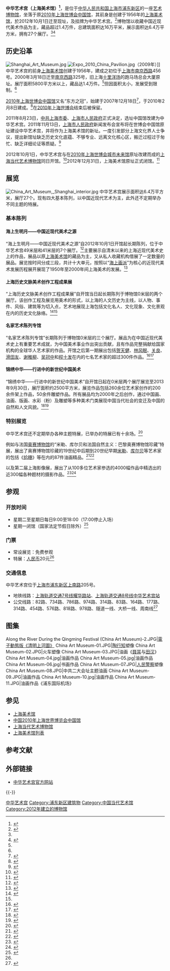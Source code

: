 {{Infobox Museum
 |名称    = 中华艺术宫
 |其他名称= China Art Museum, Shanghai
 |logo = China_Art_Museum_Shanghai_Logo.jpg 
 |logosize =
 |logo_caption =中华艺术宫的标志
 |图像    = China Art Museum, Shanghai.jpg
 |图像大小= 280px
 |图像说明= 中华艺术宫外景
 | predecessor =[上海美术馆]]<br>（[[中国2010年上海世界博览会中国馆|2010年世博会中国馆]]）
 |map_type= China Shanghai
 |latitude=31.186
 |longitude=121.490
 |map_size= <!-- default 220-->
 |map_caption=中华艺术宫在上海市的位置
 |map_type_zh= <!-- 如map_caption留空，則地圖下顯示{{{name}}}在{{{map_type_zh}}}的位置-->
 |坐标    = {{Coord|31.186|N|121.490|E|type:landmark_region:CN|display=inline,title}}
 |成立时间= 2012年10月1日 |关闭时间=
 |地址    = {{flagicon|CHN}}[[上海市|上海市]][[浦东新区|浦东新区]][[周家渡街道|周家渡街道]][[上南路|上南路]]205号
 |类型    = [[艺术博物馆|艺术博物馆]]
 |馆藏规模= 1.4万件以上<ref name="open">{{cite web|url=http://sh.sina.com.cn/news/w/2012-08-31/075510005.html|title=中华艺术宫和上海当代艺术博物馆国庆免费开放|publisher=新浪网|date=2012年8月31日|accessdate=2013-09-19|archive-url=https://web.archive.org/web/20130921060639/http://sh.sina.com.cn/news/w/2012-08-31/075510005.html|archive-date=2013-09-21|dead-url=no}}</ref>
 |年参观人数= 
 |现任主管= 
 |现任馆长= [[施大畏|施大畏]]<ref>{{cite web|url=http://www.namoc.org/xwzx/xw/2013/201305/t20130521_248547.htm|title=中国美术馆建馆50周年藏品大展隆重开幕|publisher=中国美术馆|date=2013-05-21|accessdate=2013-09-19|archive-url=https://web.archive.org/web/20130921055644/http://www.namoc.org/xwzx/xw/2013/201305/t20130521_248547.htm|archive-date=2013-09-21|dead-url=no}}</ref>
 |公共交通= [[上海轨道交通7号线|上海轨道交通7号线]][[耀华路站|耀华路站]]<br>[[上海轨道交通8号线|上海轨道交通8号线]][[中华艺术宫站|中华艺术宫站]]
 |开放时间= 10:00 - 18:00（17:00停止入场，星期一闭馆，国家法定节假日除外）
 |官方网站= {{URL|http://www.artmuseumonline.org/}}
}}

'''中华艺术宫（上海美术馆）<ref>{{cite web |title=中华艺术宫（上海美术馆）公开招聘公告——上海市文化广播影视管理局 上海市文物局 |url=http://wgj.sh.gov.cn/node2/n2029/n2031/n2062/u1ai155483.html |website=上海市文化广播影视管理局 |accessdate=2018-08-06 |language=zh-CN |archive-url=https://web.archive.org/web/20180806085018/http://wgj.sh.gov.cn/node2/n2029/n2031/n2062/u1ai155483.html |archive-date=2018-08-06 |dead-url=no }}</ref>'''，是位于[[中华人民共和国|中华人民共和国]][[上海市|上海市]][[浦东新区|浦东新区]]的一座[[艺术|艺术]][[博物馆|博物馆]]，坐落于原[[中国2010年上海世界博览会中国馆|2010年上海世博会中国馆]]，其前身是创建于1956年的[[上海美术馆|上海美术馆]]，於2012年10月1日迁至现址，及挂牌为中华艺术宫。<ref name="history">{{cite web|url=http://www.artmuseumonline.org/lsyg.jhtml|title=历史沿革|publisher=中华艺术宫官方网站|access-date=2013-09-19|archive-url=https://web.archive.org/web/20130921053445/http://www.artmuseumonline.org/lsyg.jhtml|archive-date=2013-09-21|dead-url=yes}}</ref>博物馆以收藏中国近现代美术作品为主，藏品超过1.4万件，总建筑面积达16万平米，展示面积达6.4万平方米，拥有27个展厅。<ref name="open"/><ref>{{cite web|url=http://www.artmuseumonline.org/ysgjj.jhtml|title=走进艺术宫|publisher=中华艺术宫官方网站|access-date=2013-09-19|archive-url=https://web.archive.org/web/20130921055250/http://www.artmuseumonline.org/ysgjj.jhtml|archive-date=2013-09-21|dead-url=yes}}</ref>

==历史沿革==
{{Main|上海美术馆|中国2010年上海世界博览会中国馆}}

[[File:Shanghai_Art_Museum.jpg|thumb]]
[[File:Expo_2010_China_Pavilion.jpg|thumb]]（2009年）]]
中华艺术宫的前身[[上海美术馆|上海美术馆]]创建于1956年，建成之初位于[[上海市|上海市]][[南京西路|南京西路]]456号。2000年3月18日迁至[[南京西路|南京西路]]325号，旧上海[[十里洋场|十里洋场]]的跑马场总会大厦原址。展厅面积5800平方米以上，藏品达1.4万件。<ref name="history"/>但因面积太小，发展受到限制。<ref name="青年报"/>

[[中国2010年上海世界博览会中国馆|2010年上海世博会中国馆]]又名“东方之冠”，始建于2007年12月18日<ref>{{cite web|url=http://sh.eastday.com/qtmt/20071218/u1a384208.html|title=上海世博会中国馆今开工建设 韩正宣布开工|date=2007年12月18日|access-date=2013-09-19|archive-url=https://web.archive.org/web/20130921055241/http://sh.eastday.com/qtmt/20071218/u1a384208.html|archive-date=2013-09-21|dead-url=no}}</ref>，于2010年2月8日建成。<ref>{{cite web|url=http://news.xinhuanet.com/photo/2010-02/08/content_12952800.htm|title=上海世博会中国馆竣工|publisher=新华网|date=2010年2月8日|access-date=2013-09-19|archive-url=https://web.archive.org/web/20130921072236/http://news.xinhuanet.com/photo/2010-02/08/content_12952800.htm|archive-date=2013-09-21|dead-url=no}}</ref>在[[2010年上海世博会|2010年上海世博会]]结束后被保留。

2011年8月23日，[[中共上海市委|中共上海市委]]、[[上海市人民政府|上海市人民政府]]正式决定，选址中国馆改建为中华艺术宫。2011年11月13日，[[上海市人民政府|上海市人民政府]]新闻发布会宣布将在世博会中国馆原址建设中华艺术宫，并将作为上海美术馆的新址。一度引发部分上海文化界人士争议，提出新馆址缺乏历史文化底蕴、不够专业、远离文化核心区，搬迁过程过于匆忙、缺乏详细论证等质疑。<ref name="青年报">{{cite web|url=http://zqb.cyol.com/html/2013-01/15/nw.D110000zgqnb_20130115_1-09.htm|title=迁址扩容能否成就全新的上海美术馆|publisher=中国青年报|date=2013年1月15日|access-date=2013-09-19|archive-url=https://web.archive.org/web/20130507162930/http://zqb.cyol.com/html/2013-01/15/nw.D110000zgqnb_20130115_1-09.htm|archive-date=2013-05-07|dead-url=no}}</ref>

2012年10月1日，中华艺术宫与在[[中国2010年上海世界博览会主题馆|2010年上海世博会城市未来馆]]原址改建而成的[[上海当代艺术博物馆|上海当代艺术博物馆]]同日开馆。<ref>{{cite web|url=http://news.xinhuanet.com/local/2012-10/06/c_123790116.htm|title=俞正声宣布中华艺术宫、上海当代艺术博物馆开馆|publisher=新华网|4=|date=2012年10月6日|access-date=2013-09-19|archive-url=https://web.archive.org/web/20130921072239/http://news.xinhuanet.com/local/2012-10/06/c_123790116.htm|archive-date=2013-09-21|dead-url=no}}</ref>2012年12月31日，上海美术馆原址正式闭馆。<ref>{{cite web|url=http://sh.eastday.com/m/20121230/u1a7097331.html|title=6000观众来上海美术馆怀旧 搬家前“最后一展”延至明天|publisher=东方网|date=2012年12月30日|access-date=2013-09-19|archive-url=https://web.archive.org/web/20130921055114/http://sh.eastday.com/m/20121230/u1a7097331.html|archive-date=2013-09-21|dead-url=no}}</ref>

==展览==
[[File:China_Art_Museum,_Shanghai_interior.jpg|right]]
中华艺术宫展示面积达6.4万平方米，展厅27个。现有四大基本陈列，以中国近现代艺术为主，此外还不定期举办不同主题的特展。

===基本陈列===

====海上生明月——中国近现代美术之源====

“海上生明月——中国近现代美术之源”自2012年10月1日开馆起长期陈列，位于中华艺术宫49米层和41米层的7个展厅。<ref>{{cite web|url=http://www.artmuseumonline.org/zx/tszlcontent.jspx?type=0&contentId=1409|title=基本陈列 / 海上生明月——中国近现代美术之源|publisher=中华艺术宫官方网站|access-date=2013-09-19|archive-url=https://web.archive.org/web/20130921061111/http://www.artmuseumonline.org/zx/tszlcontent.jspx?type=0&contentId=1409|archive-date=2013-09-21|dead-url=yes}}</ref>主要展示自清末以来的上海近现代美术史上的作品，展品以原[[上海美术馆|上海美术馆]]的藏品为主，又从私人收藏机构借展了一定数量的展品。展览按时间分成三段，共计十大单元，按照以“[[海上画派|海上画派]]”为核心的近现代美术发展历程展开展现了1950年至2000年间上海美术的发展。<ref>{{cite web|url=http://collection.sina.com.cn/zlxx/20120919/163085466.shtml|title=中国近现代美术之源展将在中华艺术宫举办|publisher=新浪网|date=2012年9月19日|access-date=2013-09-19|archive-url=https://web.archive.org/web/20130921060748/http://collection.sina.com.cn/zlxx/20120919/163085466.shtml|archive-date=2013-09-21|dead-url=no}}</ref>

====上海历史文脉美术创作工程成果展====
“上海历史文脉美术创作工程成果展”自开馆当日起长期陈列于博物馆0米层的两个展厅。该创作工程及展览用美术的形式，以上海的人文历史为主线，以人物、事件、风俗、建筑等为切入点，艺术地展现上海包括文化名人、文化现象、文化景观在内的历史文化脉络。<ref>{{cite web|url=http://www.artmuseumonline.org/zx/tszlcontent.jspx?contentId=1483|title=基本陈列 / 上海历史文脉美术创作工程成果展|publisher=中华艺术宫官方网站|access-date=2013-09-19|archive-url=https://web.archive.org/web/20130921061223/http://www.artmuseumonline.org/zx/tszlcontent.jspx?contentId=1483|archive-date=2013-09-21|dead-url=no}}</ref><ref name="dfdaily"/>

====名家艺术陈列专馆====
“名家艺术陈列专馆”长期陈列于博物馆0米层的三个展厅。展品为在中国近现代美术史上有重要艺术成就，为中国美术事业作出突出贡献，且有作品完整捐献给国家机构的全球华人艺术家的作品。开馆之后第一期展出包括[[贺天健|贺天健]]、[[林风眠|林风眠]]、[[关良|关良]]、[[滑田友|滑田友]]、[[谢稚柳|谢稚柳]]、[[吴冠中|吴冠中]]和[[程十发|程十发]]在内的七名艺术家的超过300件作品。<ref>{{cite web|url=http://www.artmuseumonline.org/zx/tszlcontent.jspx?contentId=1505|title=基本陈列 / 名家艺术陈列专馆|publisher=中华艺术宫官方网站|access-date=2013-09-19|archive-url=https://web.archive.org/web/20130921061107/http://www.artmuseumonline.org/zx/tszlcontent.jspx?contentId=1505|archive-date=2013-09-21|dead-url=no}}</ref><ref>{{cite web|url=http://news.chushan.com/index/article/id/65545|title=中华艺术宫的名家艺术陈列馆展览将备受瞩目|date=2012-09-24|publisher=出山网|access-date=2013-09-19|archive-url=https://web.archive.org/web/20130921054954/http://news.chushan.com/index/article/id/65545|archive-date=2013-09-21|dead-url=no}}</ref>

====锦绣中华——行进中的新世纪中国美术====
“锦绣中华——行进中的新世纪中国美术”自开馆日起在0米层两个展厅展览至2013年9月30日，展厅面积约2500平方米，展览作品包括260余位艺术家创作的200余件架上作品，50余件雕塑作品。所有展品均为2000年之后创作，通过中国画、油画、版画、水彩（粉）及雕塑等多种美术门类展现中国当代社会的变迁及中国的自然和人文风貌。<ref name="dfdaily">{{cite web|url=http://www.dfdaily.com/html/8759/2012/9/24/867128_2.shtml|title=用画笔再现上海历史文脉|date=2012-09-24|publisher=东方早报|deadurl=yes|archiveurl=https://web.archive.org/web/20130921055743/http://www.dfdaily.com/html/8759/2012/9/24/867128_2.shtml|archivedate=2013-09-21|accessdate=2013-09-19}}</ref><ref>{{cite web|url=http://www.artmuseumonline.org/zx/tszlcontent.jspx?contentId=1444|title=基本陈列 / 锦绣中华——行进中的新世纪中国美术|publisher=中华艺术宫官方网站|access-date=2013-09-19|archive-url=https://web.archive.org/web/20130921061104/http://www.artmuseumonline.org/zx/tszlcontent.jspx?contentId=1444|archive-date=2013-09-21|dead-url=no}}</ref>

===特别展览===
中华艺术宫还不定期举办各种主题特展，已举办的特展已有十余场。<ref>{{cite web|url=http://www.artmuseumonline.org/zlhg/index.jhtml|title=展览列表|publisher=中华艺术宫官方网站|access-date=2013-09-19|archive-url=https://web.archive.org/web/20130921061032/http://www.artmuseumonline.org/zlhg/index.jhtml|archive-date=2013-09-21|dead-url=yes}}</ref>

例如与法国[[奥赛博物馆|奥赛博物馆]]的“米勒、库尔贝和法国自然主义：巴黎奥赛博物馆珍藏”特展，展出了奥赛博物馆珍藏的19世纪中后期到20世纪早期[[讓-弗朗索瓦·米勒|米勒]]、[[库尔贝|库尔贝]]等艺术家的包括《[[拾穗|拾穗]]》等在内的87件油画精品。<ref>{{cite web|url=http://www.artmuseumonline.org/zx/tszlcontent.jspx?type=0&contentId=1247|title=展览回顾 / 米勒、库尔贝和法国自然主义|publisher=中华艺术宫官方网站|access-date=2013-09-19|archive-url=https://web.archive.org/web/20130921061254/http://www.artmuseumonline.org/zx/tszlcontent.jspx?type=0&contentId=1247|archive-date=2013-09-21|dead-url=yes}}</ref><ref>{{cite web|url=http://finance.eastday.com/508400/node683178/|title=米勒、库尔贝和法国自然主义：巴黎奥赛博物馆珍藏开展|publisher=东方网|access-date=2013-09-19|archive-url=https://web.archive.org/web/20130921071137/http://finance.eastday.com/508400/node683178/|archive-date=2013-09-21|dead-url=no}}</ref>

以及第二届上海影像展，展出了从100多位艺术家参选的4000幅作品中精选出的近300幅各种题材的摄影作品。<ref>{{cite web|url=http://www.artmuseumonline.org/zx/tszlcontent.jspx?type=0&contentId=2042|title=展览回顾 / 上海影像展|publisher=中华艺术宫官方网站|access-date=2013-09-19|archive-url=https://web.archive.org/web/20130921061258/http://www.artmuseumonline.org/zx/tszlcontent.jspx?type=0&contentId=2042|archive-date=2013-09-21|dead-url=yes}}</ref><ref>{{cite web|url=http://sh.people.com.cn/n/2013/0123/c134820-18065467.html|title=镜头定格时代火花 第二届上海影像展揭幕|publisher=人民网|date=2013年1月23日|access-date=2013-09-19|archive-url=https://web.archive.org/web/20130921055420/http://sh.people.com.cn/n/2013/0123/c134820-18065467.html|archive-date=2013-09-21|dead-url=no}}</ref>

==参观==
===开放时间===
*星期二至星期日每日9:00至18:00（17:00停止入场）
*星期一闭馆（国家法定节假日除外）<ref name="Info">{{cite web|url=http://www.artmuseumonline.org/cgxx.jhtml|title=参观信息|publisher=中华艺术宫官方网站|access-date=2013-09-19|archive-url=https://web.archive.org/web/20130921061115/http://www.artmuseumonline.org/cgxx.jhtml|archive-date=2013-09-21|dead-url=yes}}</ref>
===门票===
*常设展览：免费参观
*特展：[[人民币|人民币]]20元<ref name="Info"/>
===交通信息===
中华艺术宫位于[[上海市|上海市]][[浦东新区|浦东新区]][[上南路|上南路]]205号。
*地铁线路：[[上海轨道交通7号线|上海轨道交通7号线]][[耀华路站|耀华路站]]、[[上海轨道交通8号线|上海轨道交通8号线]][[中华艺术宫站|中华艺术宫站]]
*公交线路：82路、734路、786路、974路、314路、83路、164路、177路、314路、454路、576路、818路、978路、隧道一线、大桥一线、周南线<ref>{{cite web|url=http://www.artmuseumonline.org/jtzn.jhtml|title=交通指南|publisher=中华艺术宫官方网站|access-date=2013-09-19|archive-url=https://web.archive.org/web/20130921061040/http://www.artmuseumonline.org/jtzn.jhtml|archive-date=2013-09-21|dead-url=yes}}</ref>

==图集==
<gallery>
Along the River During the Qingming Festival (China Art Museum)-2.JPG|[[電子動態版《清明上河圖》|電子動態版《清明上河圖》]]
China Art Museum-01.JPG|[[陶行知|陶行知]]塑像
China Art Museum-02.JPG|火车塑像
China Art Museum-03.JPG|油画《[[聂耳|聂耳]]与[[田汉|田汉]]》
China Art Museum-04.jpg|油画作品
China Art Museum-05.jpg|油画作品
China Art Museum-06.jpg|书画作品
China Art Museum-07.JPG|[[人民警察|人民警察]]塑像
China Art Museum-08.JPG|中共二大会址主题油画
China Art Museum-09.JPG|油画作品
China Art Museum-10.jpg|油画作品
China Art Museum-11.JPG|油画作品《浦东国际机场》
</gallery>
==参见==
*[[上海美术馆|上海美术馆]]
*[[中国2010年上海世界博览会中国馆|中国2010年上海世界博览会中国馆]]
*[[上海当代艺术博物馆|上海当代艺术博物馆]]
*[[上海美术馆列表|上海美术馆列表]]

==参考文献==
{{reflist|2}}

== 外部链接 ==
{{Commonscat|China Art Museum}}
* [https://web.archive.org/web/20130921061036/http://www.artmuseumonline.org/index.jhtml 中华艺术宫官方网站]

{{-}}
{{上海市美术馆}}
[[Category:中华艺术宫|]]
[[Category:浦东新区建筑物|Category:浦东新区建筑物]]
[[Category:中国当代艺术馆|Category:中国当代艺术馆]]
[[Category:2012年建立的博物馆|Category:2012年建立的博物馆]]